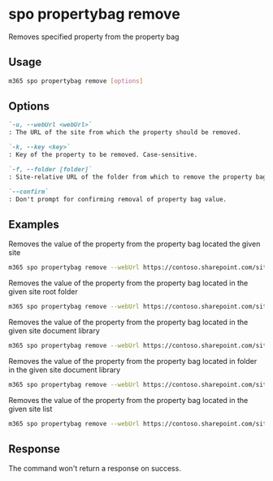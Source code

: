 
# spo propertybag remove

Removes specified property from the property bag

## Usage

```sh
m365 spo propertybag remove [options]
```

## Options

```md definition-list
`-u, --webUrl <webUrl>`
: The URL of the site from which the property should be removed.

`-k, --key <key>`
: Key of the property to be removed. Case-sensitive.

`-f, --folder [folder]`
: Site-relative URL of the folder from which to remove the property bag value.

`--confirm`
: Don't prompt for confirming removal of property bag value.
```

<Global />

## Examples

Removes the value of the property from the property bag located the given site

```sh
m365 spo propertybag remove --webUrl https://contoso.sharepoint.com/sites/test --key key1
```

Removes the value of the property from the property bag located in the given site root folder

```sh
m365 spo propertybag remove --webUrl https://contoso.sharepoint.com/sites/test --key key1 --folder / --confirm
```

Removes the value of the property from the property bag located in the given site document library

```sh
m365 spo propertybag remove --webUrl https://contoso.sharepoint.com/sites/test --key key1 --folder '/Shared Documents'
```

Removes the value of the property from the property bag located in folder in the given site document library

```sh
m365 spo propertybag remove --webUrl https://contoso.sharepoint.com/sites/test --key key1 --folder '/Shared Documents/MyFolder'
```

Removes the value of the property from the property bag located in the given site list

```sh
m365 spo propertybag remove --webUrl https://contoso.sharepoint.com/sites/test --key key1 --folder /Lists/MyList
```

## Response

The command won't return a response on success.
